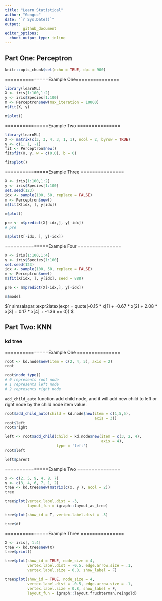 ```yaml
---
title: "Learn Statistical"
author: "Gongcc"
date: "`r Sys.Date()`"
output:
        github_document
editor_options: 
  chunk_output_type: inline
---
```


## Part One: Perceptron



```r
knitr::opts_chunk$set(echo = TRUE, dpi = 900)
```

===============Example One===============

```r
library(learnML)
X <- iris[1:100,1:2]
y <- iris$Species[1:100]
m <- Perceptron$new(max_iteration = 10000)
m$fit(X, y)
```


```r
m$plot()
```

===============Example Two ===============

```r
library(learnML)
X <- matrix(c(3, 3, 4, 3, 1, 1), ncol = 2, byrow = TRUE)
y <- c(1, 1, -1)
fit <- Perceptron$new()
fit$fit(X, y, w = c(0,0), b = 0)
```


```r
fit$plot()
```

===============Example Three ===============
```r
X <- iris[1:100,1:2]
y <- iris$Species[1:100]
set.seed(123)
idx <- sample(100, 50, replace = FALSE)
m <- Perceptron$new()
m$fit(X[idx, ], y[idx])
```

```r
m$plot()
```

```r
pre <- m$predict(X[-idx,], y[-idx])
# pre
```

```r
m$plot(X[-idx, ], y[-idx])
```

===============Example Four ===============

```r
X <- iris[1:100,1:4]
y <- iris$Species[1:100]
set.seed(123)
idx <- sample(100, 50, replace = FALSE)
m <- Perceptron$new()
m$fit(X[idx, ], y[idx], seed = 888)
```

```r
pre <- m$predict(X[-idx,], y[-idx])
```

```r
m$model
```

$`r simsalapar::expr2latex(expr = quote(-0.15 * x[1] + -0.67 * x[2] + 2.08 * x[3] + 0.17 * x[4] + -1.36 == 0))`$

## Part Two: KNN

### kd tree

===============Example One ===============
```r
root <- kd.node$new(item = c(2, 4, 5), axis = 2)
root
```

```r
root$node_type()
# 0 represents root node
# 1 represents left node
# 2 represents right node
```

`add_child_auto` function add child node, and it will add new child to left or right node by the child node item value.

```r
root$add_child_auto(child = kd.node$new(item = c(1,5,5), 
                                        axis = 3))
root$left
root$right
```

```r
left <- root$add_child(child = kd.node$new(item = c(3, 2, 4),
                                           axis = 4), 
                       type = 'left')
root$left
```

```r
left$parent
```

===============Example Two ===============

```r
x <- c(2, 5, 9, 4, 8, 7)
y <- c(3, 4, 6, 7, 1, 2)
tree <- kd.tree$new(matrix(c(x, y ), ncol = 2))
tree
```


```r
tree$plot(vertex.label.dist = -3, 
          layout_fun = igraph::layout_as_tree)
```

```r
tree$plot(show_id = T, vertex.label.dist = -3)
```

```r
tree$df
```

===============Example Three ===============
```r
X <- iris[, 1:4]
tree <- kd.tree$new(X)
tree$print()
```

```r
tree$plot(show_id = TRUE, node_size = 4, 
          vertex.label.dist = -0.5, edge.arrow.size = .1,
          vertex.label.size = 0.8, show_label = F)
```

```r
tree$plot(show_id = TRUE, node_size = 4, 
          vertex.label.dist = -0.5, edge.arrow.size = .1,
          vertex.label.size = 0.8, show_label = F, 
          layout_fun = igraph::layout.fruchterman.reingold)
```

